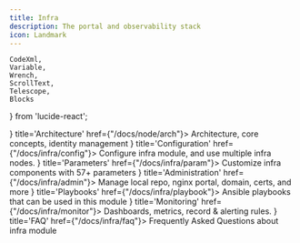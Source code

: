 ```yaml
---
title: Infra
description: The portal and observability stack
icon: Landmark
---
```


    CodeXml,
    Variable,
    Wrench,
    ScrollText,
    Telescope,
    Blocks
} from 'lucide-react';


<Cards>
    <Card icon={<Blocks className="text-red-600"/>} title='Architecture' href={"/docs/node/arch"}>
        Architecture, core concepts, identity management
    </Card>
    <Card icon={<CodeXml className="text-sky-700"/>} title='Configuration' href={"/docs/infra/config"}>
        Configure infra module, and use multiple infra nodes.
    </Card>
    <Card icon={<Variable className="text-amber-500"/>} title='Parameters' href={"/docs/infra/param"}>
        Customize infra components with 57+ parameters
    </Card>
    <Card icon={<Wrench className={"text-violet-500"}/>} title='Administration' href={"/docs/infra/admin"}>
        Manage local repo, nginx portal, domain, certs, and more
    </Card>
    <Card icon={<ScrollText className="text-blue-400"/>} title='Playbooks' href={"/docs/infra/playbook"}>
        Ansible playbooks that can be used in this module
    </Card>
    <Card icon={<Telescope className="text-orange-600"/>} title='Monitoring' href={"/docs/infra/monitor"}>
        Dashboards, metrics, record & alerting rules.
    </Card>
    <Card icon={<Blocks className="text-emerald-600"/>} title='FAQ' href={"/docs/infra/faq"}>
        Frequently Asked Questions about infra module
    </Card>
</Cards>
